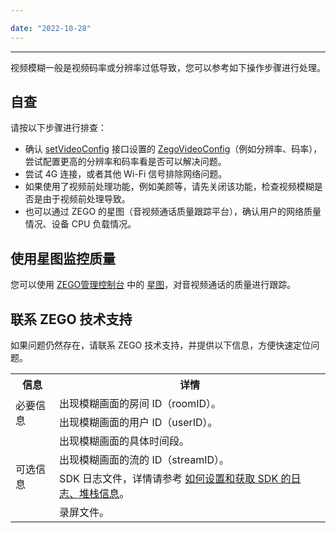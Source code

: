 ```yaml
---

date: "2022-10-28"
---
```


<Title>怎么处理视频模糊问题？</Title>



- - -

视频模糊一般是视频码率或分辨率过低导致，您可以参考如下操作步骤进行处理。

## 自查

请按以下步骤进行排查：

- 确认 [setVideoConfig](https://doc-zh.zego.im/article/api?doc=Express_Video_SDK_API~Java~class~im-zego-zegoexpress-zego-express-engine#set-video-config) 接口设置的 [ZegoVideoConfig](https://doc-zh.zego.im/article/api?doc=Express_Video_SDK_API~Java~class~im-zego-zegoexpress-entity-zego-video-config)（例如分辨率、码率），尝试配置更高的分辨率和码率看是否可以解决问题。
- 尝试 4G 连接，或者其他 Wi-Fi 信号排除网络问题。
- 如果使用了视频前处理功能，例如美颜等，请先关闭该功能，检查视频模糊是否是由于视频前处理导致。
- 也可以通过 ZEGO 的星图（音视频通话质量跟踪平台），确认用户的网络质量情况、设备 CPU 负载情况。

## 使用星图监控质量

您可以使用 [ZEGO管理控制台](https://console.zego.im/) 中的 [星图](https://console.zego.im)，对音视频通话的质量进行跟踪。


## 联系 ZEGO 技术支持

如果问题仍然存在，请联系 ZEGO 技术支持，并提供以下信息，方便快速定位问题。

<table>
  
  <tbody><tr>
    <th>信息</th>
    <th>详情</th>
  </tr>
  <tr>
    <td rowspan="2">必要信息</td>
    <td>出现模糊画面的房间 ID（roomID）。</td>
  </tr>
  <tr>
    <td>出现模糊画面的用户 ID（userID）。</td>
  </tr>
  <tr>
    <td rowspan="4">可选信息</td>
    <td>出现模糊画面的具体时间段。</td>
  </tr>
  <tr>
    <td>出现模糊画面的流的 ID（streamID）。</td>
  </tr>
  <tr>
    <td>SDK 日志文件，详情请参考 <a target="_blank" href="https://doc-zh.zego.im/faq/express_sdkLog">如何设置和获取 SDK 的日志、堆栈信息</a>。</td>
  </tr>
  <tr>
    <td>录屏文件。</td>
  </tr>
</tbody></table>
